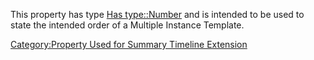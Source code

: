 This property has type [[Has type::Number]] and is intended to be used to state the intended order of a Multiple Instance Template.
[[Category:Property Used for Summary Timeline Extension]]